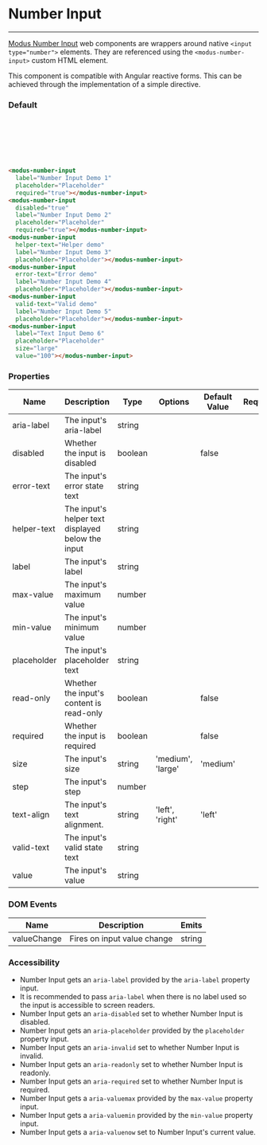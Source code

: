 # Number Input

---

[Modus Number Input](https://modus.trimble.com/components/inputs/) web components are wrappers around native `<input type="number">` elements. They are referenced using the `<modus-number-input>` custom HTML element.

This component is compatible with Angular reactive forms. This can be achieved through the implementation of a simple directive.

### Default

<modus-number-input label="Number Input Demo 1" placeholder="Placeholder" required="true"></modus-number-input><br />
<modus-number-input disabled="true" label="Number Input Demo 2" placeholder="Placeholder" required="true"></modus-number-input><br />
<modus-number-input helper-text="Helper demo" label="Number Input Demo 3" placeholder="Placeholder"></modus-number-input><br />
<modus-number-input error-text="Error demo" label="Number Input Demo 4" placeholder="Placeholder"></modus-number-input><br />
<modus-number-input valid-text="Valid demo" label="Number Input Demo 5" placeholder="Placeholder"></modus-number-input><br />
<modus-number-input label="Text Input Demo 6" placeholder="Placeholder" size="large" value="100"></modus-number-input>

```html
<modus-number-input
  label="Number Input Demo 1"
  placeholder="Placeholder"
  required="true"></modus-number-input>
<modus-number-input
  disabled="true"
  label="Number Input Demo 2"
  placeholder="Placeholder"
  required="true"></modus-number-input>
<modus-number-input
  helper-text="Helper demo"
  label="Number Input Demo 3"
  placeholder="Placeholder"></modus-number-input>
<modus-number-input
  error-text="Error demo"
  label="Number Input Demo 4"
  placeholder="Placeholder"></modus-number-input>
<modus-number-input
  valid-text="Valid demo"
  label="Number Input Demo 5"
  placeholder="Placeholder"></modus-number-input>
<modus-number-input
  label="Text Input Demo 6"
  placeholder="Placeholder"
  size="large"
  value="100"></modus-number-input>
```

### Properties

<section>
  <table>
    <thead>
      <tr>
        <th>Name</th>
        <th>Description</th>
        <th>Type</th>
        <th>Options</th>
        <th>Default Value</th>
        <th>Required</th>
      </tr>
    </thead>
    <tbody>
      <tr>
        <td>aria-label</td>
        <td>The input's aria-label</td>
        <td>string</td>
        <td></td>
        <td></td>
        <td></td>
      </tr>
      <tr>
        <td>disabled</td>
        <td>Whether the input is disabled</td>
        <td>boolean</td>
        <td></td>
        <td>false</td>
        <td></td>
      </tr>
      <tr>
        <td>error-text</td>
        <td>The input's error state text</td>
        <td>string</td>
        <td></td>
        <td></td>
        <td></td>
      </tr>
      <tr>
        <td>helper-text</td>
        <td>The input's helper text displayed below the input</td>
        <td>string</td>
        <td></td>
        <td></td>
        <td></td>
      </tr>
      <tr>
        <td>label</td>
        <td>The input's label</td>
        <td>string</td>
        <td></td>
        <td></td>
        <td></td>
      </tr>
      <tr>
        <td>max-value</td>
        <td>The input's maximum value</td>
        <td>number</td>
        <td></td>
        <td></td>
        <td></td>
      </tr>
      <tr>
        <td>min-value</td>
        <td>The input's minimum value</td>
        <td>number</td>
        <td></td>
        <td></td>
        <td></td>
      </tr>
      <tr>
        <td>placeholder</td>
        <td>The input's placeholder text</td>
        <td>string</td>
        <td></td>
        <td></td>
        <td></td>
      </tr>
      <tr>
        <td>read-only</td>
        <td>Whether the input's content is read-only</td>
        <td>boolean</td>
        <td></td>
        <td>false</td>
        <td></td>
      </tr>
      <tr>
        <td>required</td>
        <td>Whether the input is required</td>
        <td>boolean</td>
        <td></td>
        <td>false</td>
        <td></td>
      </tr>
      <tr>
        <td>size</td>
        <td>The input's size</td>
        <td>string</td>
        <td>'medium', 'large'</td>
        <td>'medium'</td>
        <td></td>
      </tr>
      <tr>
        <td>step</td>
        <td>The input's step</td>
        <td>number</td>
        <td></td>
        <td></td>
        <td></td>
      </tr>
      <tr>
        <td>text-align</td>
        <td>The input's text alignment.</td>
        <td>string</td>
        <td>'left', 'right'</td>
        <td>'left'</td>
        <td></td>
      </tr>
      <tr>
        <td>valid-text</td>
        <td>The input's valid state text</td>
        <td>string</td>
        <td></td>
        <td></td>
        <td></td>
      </tr>
      <tr>
        <td>value</td>
        <td>The input's value</td>
        <td>string</td>
        <td></td>
        <td></td>
        <td></td>
      </tr>
    </tbody>
  </table>
</section>

### DOM Events

<section>
  <table>
    <thead>
      <tr>
        <th>Name</th>
        <th>Description</th>
        <th>Emits</th>
      </tr>
    </thead>
    <tbody>
      <tr>
        <td>valueChange</td>
        <td>Fires on input value change</td>
        <td>string</td>
      </tr>
    </tbody>
  </table>
</section>

### Accessibility

- Number Input gets an `aria-label` provided by the `aria-label` property input.
- It is recommended to pass `aria-label` when there is no label used so the input is accessible to screen readers.
- Number Input gets an `aria-disabled` set to whether Number Input is disabled.
- Number Input gets an `aria-placeholder` provided by the `placeholder` property input.
- Number Input gets an `aria-invalid` set to whether Number Input is invalid.
- Number Input gets an `aria-readonly` set to whether Number Input is readonly.
- Number Input gets an `aria-required` set to whether Number Input is required.
- Number Input gets a `aria-valuemax` provided by the `max-value` property input.
- Number Input gets a `aria-valuemin` provided by the `min-value` property input.
- Number Input gets a `aria-valuenow` set to Number Input's current value.
